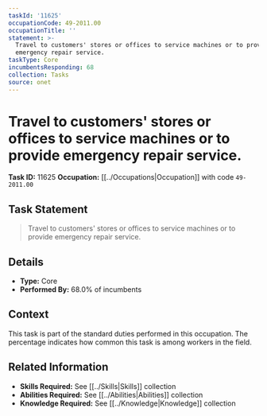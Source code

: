```yaml
---
taskId: '11625'
occupationCode: 49-2011.00
occupationTitle: ''
statement: >-
  Travel to customers' stores or offices to service machines or to provide
  emergency repair service.
taskType: Core
incumbentsResponding: 68
collection: Tasks
source: onet
---
```

# Travel to customers' stores or offices to service machines or to provide emergency repair service.

**Task ID:** 11625
**Occupation:** [[../Occupations|Occupation]] with code `49-2011.00`

## Task Statement

> Travel to customers' stores or offices to service machines or to provide emergency repair service.

## Details

- **Type:** Core
- **Performed By:** 68.0% of incumbents

## Context

This task is part of the standard duties performed in this occupation. The percentage indicates how common this task is among workers in the field.

## Related Information

- **Skills Required:** See [[../Skills|Skills]] collection
- **Abilities Required:** See [[../Abilities|Abilities]] collection
- **Knowledge Required:** See [[../Knowledge|Knowledge]] collection

